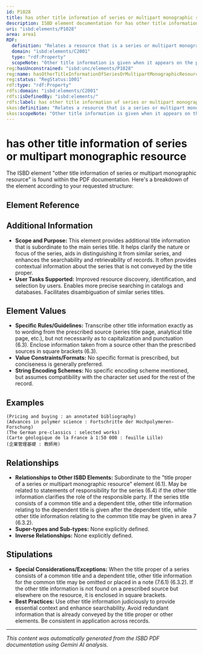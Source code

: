```yaml
---
id: P1028
title: has other title information of series or multipart monographic resource
description: ISBD element documentation for has other title information of series or multipart monographic resource
uri: "isbd:elements/P1028"
area: area1
RDF:
  definition: "Relates a resource that is a series or multipart monographic resource to a word or phrase, or a group of characters, appearing in conjunction with or subordinate to the title of the resource."
  domain: "isbd:elements/C2001"
  type: "rdf:Property"
  scopeNote: "Other title information is given when it appears on the prescribed source of information and is necessary for identification of the larger bibliographic resource or otherwise considered important to users of the catalogue. An edition statement relating to a series or subseries is given as other title information when necessary for identification of the series."
reg:hasUnconstrained: "isbd:unc/elements/P1028"
reg:name: hasOtherTitleInformationOfSeriesOrMultipartMonographicResource
reg:status: "RegStatus:1001"
rdf:type: "rdf:Property"
rdfs:domain: "isbd:elements/C2001"
rdfs:isDefinedBy: "isbd:elements/"
rdfs:label: has other title information of series or multipart monographic resource
skos:definition: "Relates a resource that is a series or multipart monographic resource to a word or phrase, or a group of characters, appearing in conjunction with or subordinate to the title of the resource."
skos:scopeNote: "Other title information is given when it appears on the prescribed source of information and is necessary for identification of the larger bibliographic resource or otherwise considered important to users of the catalogue. An edition statement relating to a series or subseries is given as other title information when necessary for identification of the series."
---
```

# has other title information of series or multipart monographic resource

The ISBD element "other title information of series or multipart monographic resource" is found within the PDF documentation. Here's a breakdown of the element according to your requested structure:

## Element Reference


<ElementReference frontMatter={frontMatter} />

## Additional Information

- **Scope and Purpose:** This element provides additional title information that is subordinate to the main series title. It helps clarify the nature or focus of the series, aids in distinguishing it from similar series, and enhances the searchability and retrievability of records.  It often provides contextual information about the series that is not conveyed by the title proper.
- **User Tasks Supported:**  Improved resource discovery, identification, and selection by users. Enables more precise searching in catalogs and databases. Facilitates disambiguation of similar series titles.

## Element Values

- **Specific Rules/Guidelines:** Transcribe other title information exactly as to wording from the prescribed source (series title page, analytical title page, etc.), but not necessarily as to capitalization and punctuation (6.3). Enclose information taken from a source other than the prescribed sources in square brackets (6.3).
- **Value Constraints/Formats:** No specific format is prescribed, but conciseness is generally preferred.
- **String Encoding Schemes:** No specific encoding scheme mentioned, but assumes compatibility with the character set used for the rest of the record.


## Examples

```
(Pricing and buying : an annotated bibliography)
(Advances in polymer science : Fortschritte der Hochpolymeren-Forschung)
(The German pre-classics : selected works)
(Carte géologique de la France à 1:50 000 : feuille Lille)
(企業管理基礎 : 教師用)
```

## Relationships

- **Relationships to Other ISBD Elements:** Subordinate to the "title proper of a series or multipart monographic resource" element (6.1).  May be related to statements of responsibility for the series (6.4) if the other title information clarifies the role of the responsible party.  If the series title consists of a common title and a dependent title, other title information relating to the dependent title is given after the dependent title, while other title information relating to the common title may be given in area 7 (6.3.2).
- **Super-types and Sub-types:** None explicitly defined.
- **Inverse Relationships:**  None explicitly defined.

## Stipulations

- **Special Considerations/Exceptions:**  When the title proper of a series consists of a common title and a dependent title, other title information for the common title may be omitted or placed in a note (7.6.1) (6.3.2). If the other title information is not found on a prescribed source but elsewhere on the resource, it is enclosed in square brackets.
- **Best Practices:** Use other title information judiciously to provide essential context and enhance searchability. Avoid redundant information that is already conveyed by the title proper or other elements.  Be consistent in application across records.


---

*This content was automatically generated from the ISBD PDF documentation using Gemini AI analysis.*
